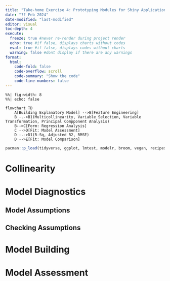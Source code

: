 ```yaml
---
title: "Take-home Exercise 4: Prototyping Modules for Shiny Application"
date: "?? Feb 2024"
date-modified: "last-modified"
editor: visual
toc-depth: 4
execute:
  freeze: true #never re-render during project render
  echo: true #if false, displays charts without codes
  eval: true #if false, displays codes without charts
  warning: false #dont display if there are any warnings
format: 
  html:
    code-fold: false
    code-overflow: scroll
    code-summary: "Show the code"
    code-line-numbers: false
---
```


```mermaid
%%| fig-width: 8
%%| echo: false

flowchart TD
    A[Building Explanatory Model] -->B[Feature Engineering]
    B -.->B1(Multicollinearity, Variable Selection, Variable Transformation, Principal Compponent Analysis)
    B-->C[Form: Regression Analysis]
    C -->D[Fit: Model Assessment]
    D -.->D1(R-Sq, Adjusted R2, RMSE)    
    D -->E[Fit: Model Comparison]
```


```r
pacman::p_load(tidyverse, ggplot, lmtest, modelr, broom, vegan, recipes, DALEX)
```


# Collinearity

# Model Diagnostics


## Model Assumptions

## Checking Assumptions

# Model Building

# Model Assessment
